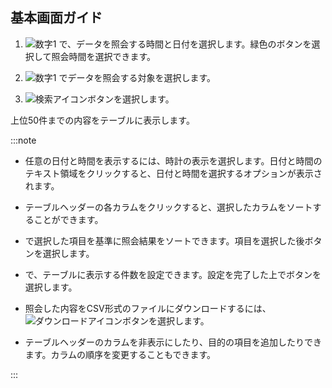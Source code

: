 ## 基本画面ガイド

<InDoc product='postgresql,mysql,cubird,db2,sapase'><ProdImg img='db-database-sql-stat.png' desc='SQL統計' /></InDoc>

<InDoc product='oracle,oracle-v1,oracle-pro'><ImgLang img='db-database-sql-stat-oracle-pro.png' desc='SQL統計' /></InDoc>

<InDoc product='altibase'><ImgLang img='db-database-sql-stat-altibase.png' desc='SQL統計' /></InDoc>

<InDoc product='mssql,mssql-v1'><ImgLang img='db-database-sql-stat-mssql.png' desc='SQL統計' /></InDoc>

<InDoc product='tibero'><ImgLang img='db-database-sql-stat-tibero.png' desc='SQL統計' /></InDoc>

<InDoc product='cubrid'><ImgLang img='db-database-sql-stat-cubrid.png' desc='SQL統計' /></InDoc>

1. ![数字1](/img/number-01.png) <Cmdname sid="time" className="uitext" />で、データを照会する時間と日付を選択します。緑色のボタンを選択して照会時間を選択できます。

2. ![数字1](/img/number-01.png) <Cmdname sid="instance" className="uitext" />でデータを照会する対象を選択します。

3. ![検索アイコン](/img/ico-btn-search.png)ボタンを選択します。

上位50件までの内容をテーブルに表示します。

:::note

- 任意の日付と時間を表示するには、時計の表示を選択します。日付と時間のテキスト領域をクリックすると、日付と時間を選択するオプションが表示されます。

- テーブルヘッダーの各カラムをクリックすると、選択したカラムをソートすることができます。

- <Cmdname sid="TTL07772" className="uitext" />で選択した項目を基準に照会結果をソートできます。項目を選択した後<LinkImage img="ico-btn-search.png" className="ico" />ボタンを選択します。

- <Cmdname sid="TTL07773" className="uitext" />で、テーブルに表示する件数を設定できます。設定を完了した上で<LinkImage img="ico-btn-search.png" className="ico" />ボタンを選択します。

- 照会した内容をCSV形式のファイルにダウンロードするには、![ダウンロードアイコン](/img/ico-download.svg)ボタンを選択します。

<InDoc product="oracle-pro">

- テーブルヘッダーのカラムを非表示にしたり、目的の項目を追加したりできます。カラムの順序を変更することもできます。

</InDoc>

:::
